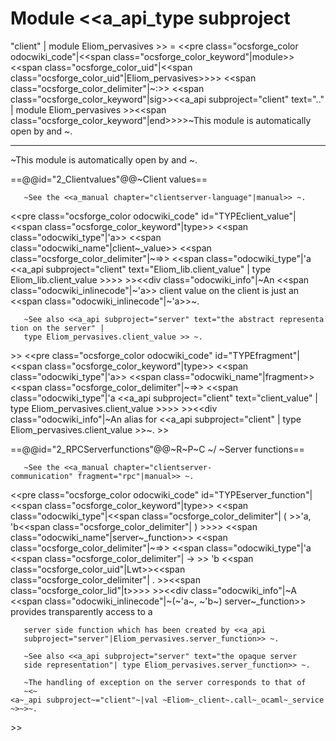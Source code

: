 =Module <<a_api_type subproject="client" | module Eliom_pervasives >> =
<<pre class="ocsforge_color odocwiki_code"|<<span class="ocsforge_color_keyword"|module>> <<span class="ocsforge_color_uid"|<<span class="ocsforge_color_uid"|Eliom_pervasives>>>> <<span class="ocsforge_color_delimiter"|~:>> <<span class="ocsforge_color_keyword"|sig>><<a_api subproject="client" text=".." | module Eliom_pervasives >><<span class="ocsforge_color_keyword"|end>>>>~This module is automatically open by {{{eliomc}}} and {{{js_of_eliom}}}~.

----

~This module is automatically open by {{{eliomc}}} and {{{js_of_eliom}}}~.


==@@id="2_Clientvalues"@@~Client values==



    ~See the <<a_manual chapter="clientserver-language"|manual>> ~.
<<pre class="ocsforge_color odocwiki_code" id="TYPEclient_value"|<<span class="ocsforge_color_keyword"|type>> <<span class="odocwiki_type"|'a>> <<span class="odocwiki_name"|client~_value>> <<span class="ocsforge_color_delimiter"|~=>> <<span class="odocwiki_type"|'a <<a_api subproject="client" text="Eliom_lib.client_value" | type Eliom_lib.client_value >>>> >><<div class="odocwiki_info"|~An <<span class="odocwiki_inlinecode"|~'a>> client value on the client is just an <<span class="odocwiki_inlinecode"|~'a>>~.
    ~See also <<a_api subproject="server" text="the abstract representation on the server" |
    type Eliom_pervasives.client_value >> ~.
>>
<<pre class="ocsforge_color odocwiki_code" id="TYPEfragment"|<<span class="ocsforge_color_keyword"|type>> <<span class="odocwiki_type"|'a>> <<span class="odocwiki_name"|fragment>> <<span class="ocsforge_color_delimiter"|~=>> <<span class="odocwiki_type"|'a <<a_api subproject="client" text="client_value" | type Eliom_pervasives.client_value >>>> >><<div class="odocwiki_info"|~An alias for <<a_api subproject="client" | type Eliom_pervasives.client_value >>~.
>>


==@@id="2_RPCServerfunctions"@@~R~P~C ~/ ~Server functions==



    ~See the <<a_manual chapter="clientserver-communication" fragment="rpc"|manual>> ~.
<<pre class="ocsforge_color odocwiki_code" id="TYPEserver_function"|<<span class="ocsforge_color_keyword"|type>> <<span class="odocwiki_type"|<<span class="ocsforge_color_delimiter"| ( >>'a, 'b<<span class="ocsforge_color_delimiter"| ) >>>> <<span class="odocwiki_name"|server~_function>> <<span class="ocsforge_color_delimiter"|~=>> <<span class="odocwiki_type"|'a <<span class="ocsforge_color_delimiter"| -> >> 'b <<span class="ocsforge_color_uid"|Lwt>><<span class="ocsforge_color_delimiter"| . >><<span class="ocsforge_color_lid"|t>>>> >><<div class="odocwiki_info"|~A <<span class="odocwiki_inlinecode"|~(~'a~, ~'b~) server~_function>> provides transparently access to a
    server side function which has been created by <<a_api
    subproject="server"|Eliom_pervasives.server_function>> ~.


    ~See also <<a_api subproject="server" text="the opaque server
    side representation"| type Eliom_pervasives.server_function>> ~.


    ~The handling of exception on the server corresponds to that of
    ~<~<a~_api subproject~="client"~|val ~Eliom~_client~.call~_ocaml~_service~>~>~.
>>

